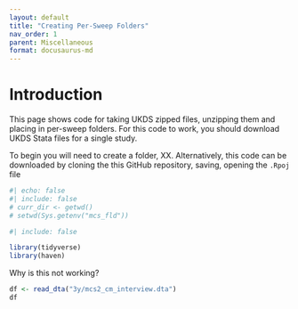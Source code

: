 ```yaml
---
layout: default
title: "Creating Per-Sweep Folders"
nav_order: 1
parent: Miscellaneous
format: docusaurus-md
---
```


# Introduction

This page shows code for taking UKDS zipped files, unzipping them and placing in per-sweep folders. For this code to work, you should download UKDS Stata files for a single study.

To begin you will need to create a folder, XX. Alternatively, this code can be downloaded by cloning the this GitHub repository, saving, opening the `.Rpoj` file

```r
#| echo: false
#| include: false
# curr_dir <- getwd()
# setwd(Sys.getenv("mcs_fld"))
```

```r
#| include: false

library(tidyverse)
library(haven)
```

Why is this not working?

```r
df <- read_dta("3y/mcs2_cm_interview.dta")
df
```

